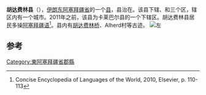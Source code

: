 {{For|其他名为“胡达费林”的事物|胡达费林}}
{{Infobox settlement
|name                   = 
|other_name             =
|native_name            = {{lang|fa|شهرستان خداآفرین}}{{fa}}
|settlement_type        = [[县_(伊朗)|县]]
|image_skyline          = KhodaAfarin Map.jpg
|imagesize              = 250
|image_caption          = 
|image_map              = 
|map_caption            = 
|pushpin_map            = 
|pushpin_label_position = Left
|pushpin_map_caption    =
|coordinates_display    = inline,title
|coordinates_region     = IR
|subdivision_type       = 国家
|subdivision_name       = {{flag|Iran}}
|subdivision_type1      = [[伊朗行政区划|省]]
|subdivision_name1      = [[东阿塞拜疆省|东阿塞拜疆省]]
|seat_type              = [[县治|县治]]
|seat                   = {{le|霍马尔卢|Khomarlu}}
|parts_type             = [[区_(伊朗)|区]]
| parts_style           = para
| parts                 = 
| p1                    = {{le|中央区 (胡达费林县)|Central District (Khoda Afarin County)|中央区}}
| p2                    = {{le|明贾万区|Minjavan District}}
| p3                    = {{le|加拉姆杜兹|Garamduz District}}
| p4                    = 
| p5                    = 
|leader_title           = 
|leader_name            =
|established_title      = 
|established_date       = 
|area_total_km2         = 
|population_as_         = 2006
|population_footnotes   = <ref>[https://web.archive.org/web/20111114233307/http://www.amar.org.ir/DesktopModules/FTPManager/upload/upload2360/newjkh/newjkh/03.xls "Census of the Islamic Republic of Iran, 1385 (2006)"]</ref>
|population_total       = 34,461（7,492户）
|population_density_km2 =
|latNS                  = N
|longEW                 = E
|timezone               = [[伊朗標準時間|IRST]]
|utc_offset             = +3:30
|timezone_DST           = [[伊朗夏令时间|IRDT]]
|utc_offset_DST         = +4:30
|elevation_footnotes    =  
|elevation_m            = 
|elevation_ft           =
|website                = 
|footnotes              = 
}}
'''胡达费林县'''（{{lang-fa|شهرستان خداآفرین}}），[[伊朗|伊朗]][[东阿塞拜疆省|东阿塞拜疆省]]的一个[[县_(伊朗)|县]]，县治在{{le|霍马尔卢|Khomarlu}}。该县下辖{{le|中央区 (胡达费林县)|Central District (Khoda Afarin County)|中央区}}、{{le|明贾万区|Minjavan District}}和{{le|加拉姆杜兹|Garamduz District}}三个区，辖区内有{{le|霍马尔卢|Khomarlu}}一个城市。2011年之前，该县为卡莱巴尔县的一个下辖区。胡达费林县居民多操[[阿塞拜疆语|阿塞拜疆语]]<ref>Concise Encyclopedia of Languages of the World, 2010, Elsevier, p. 110-113</ref>。县内有[[胡达费林桥|胡达费林桥]]、Alherd村等古迹。
[[File:KhodaAfarin_3.jpg|左]]

== 参考 ==
{{Reflist}}

[[Category:東阿塞拜疆省郡縣|Category:東阿塞拜疆省郡縣]]